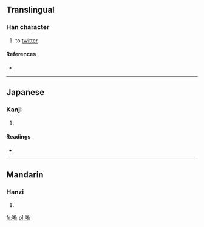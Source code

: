 ==Translingual==

===Han character===
{{Han char|rn=30|rad=口|as=08|sn=11|four=|canj=口木竹中 (RDHL)}}

# to [[twitter]]

====References====
* {{Han ref|kx=0194.110|dkj=03782|dj=0414.170|hdz=10637.100|uh=553D|ud=21821}}

----

==Japanese==

===Kanji===
{{ja-kanji|grade=|rs=口08}}

# {{defn|lang=ja|sort=口08}}

====Readings====
* {{ja-readings|on=[[せき]] (seki), [[しゃく]] (shaku)|kun=}}

----

==Mandarin==

===Hanzi===
{{cmn-hanzi|pin=[[xī]] ([[xi1]]), [[zhāo]] ([[zhao1]])|wg=hsi<sup>1</sup>, chao<sup>1</sup>}}

# {{defn|lang=cmn|sort=口08}}

[[fr:唽]]
[[pl:唽]]